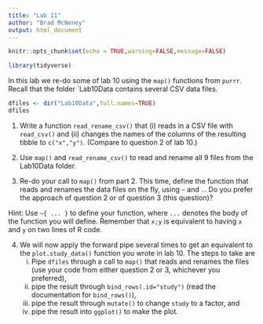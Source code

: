 ```yaml
---
title: "Lab 11"
author: "Brad McNeney"
output: html_document
---
```


```r
knitr::opts_chunk$set(echo = TRUE,warning=FALSE,message=FALSE)
```

```r
library(tidyverse)
```

In this lab we re-do some of lab 10
using the `map()` functions from `purrr`.
Recall that the folder `Lab10Data contains several CSV data files.

```r
dfiles <- dir("Lab10Data",full.names=TRUE)
dfiles
```

1. Write a function `read_rename_csv()` 
that (i) reads in a CSV file with `read_csv()`
and (ii) changes the names of the columns
of the resulting tibble to `c("x","y")`.
(Compare to question 2 of lab 10.)


2. Use `map()` and `read_rename_csv()`
to read and rename all 9 
files from the Lab10Data folder.


3. Re-do your call to `map()` from part 2.
This time, define the function that reads 
and renames the data files on the fly, 
using  `~` and `.`. 
Do you prefer the approach of question 2 or
of question 3 (this question)?

Hint: Use 
`~{ ... }` to define your function, where
`...` denotes the body of the function you will
define. Remember that `x;y` is equivalent 
to having `x` and `y` on two lines of R code.

4. We will now apply the forward pipe several times
to get an equivalent to the `plot.study_data()` function 
you wrote in lab 10. The steps to take are
    i. Pipe `dfiles` through a call to  `map()` that 
    reads and renames the files (use your code from either
    question 2 or 3, whichever you preferred),
    ii. pipe the result through `bind_rows(.id="study")`
    (read the documentation for `bind_rows()`),
    iii. pipe the result through `mutate()` to 
    change `study` to a factor, and 
    iv. pipe the result into `ggplot()` to make the plot.
    